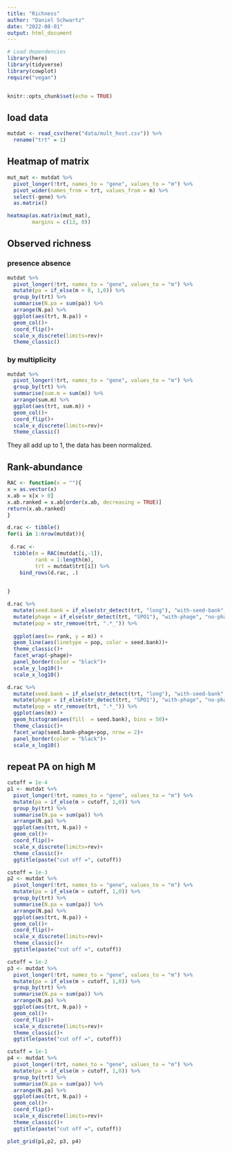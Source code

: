 ```yaml
---
title: "Richness"
author: "Daniel Schwartz"
date: "2022-08-01"
output: html_document
---
```


```r
# Load dependencies
library(here)
library(tidyverse)
library(cowplot)
require("vegan")


knitr::opts_chunk$set(echo = TRUE)
```

## load data

```r
mutdat <- read_csv(here("data/mult_host.csv")) %>% 
  rename("trt" = 1)
```

## Heatmap of matrix

```r
mut_mat <- mutdat %>% 
  pivot_longer(!trt, names_to = "gene", values_to = "m") %>% 
  pivot_wider(names_from = trt, values_from = m) %>% 
  select(-gene) %>% 
  as.matrix()

heatmap(as.matrix(mut_mat),
        margins = c(13, 0))
```
## Observed richness

### presence absence

```r

mutdat %>% 
  pivot_longer(!trt, names_to = "gene", values_to = "m") %>% 
  mutate(pa = if_else(m > 0, 1,0)) %>% 
  group_by(trt) %>% 
  summarise(N.pa = sum(pa)) %>% 
  arrange(N.pa) %>% 
  ggplot(aes(trt, N.pa)) +
  geom_col()+
  coord_flip()+
  scale_x_discrete(limits=rev)+
  theme_classic()

```

### by multiplicity
```r

mutdat %>% 
  pivot_longer(!trt, names_to = "gene", values_to = "m") %>% 
  group_by(trt) %>% 
  summarise(sum.m = sum(m)) %>% 
  arrange(sum.m) %>% 
  ggplot(aes(trt, sum.m)) +
  geom_col()+
  coord_flip()+
  scale_x_discrete(limits=rev)+
  theme_classic()

```
They all add up to 1, the data has been normalized.

## Rank-abundance

```r

RAC <- function(x = ""){
x = as.vector(x)
x.ab = x[x > 0]
x.ab.ranked = x.ab[order(x.ab, decreasing = TRUE)]
return(x.ab.ranked)
}

d.rac <- tibble()
for(i in 1:nrow(mutdat)){
  
 d.rac <- 
  tibble(m = RAC(mutdat[i,-1]), 
         rank = 1:length(m),
         trt = mutdat$trt[i]) %>% 
    bind_rows(d.rac, .)

  
}

d.rac %>% 
  mutate(seed.bank = if_else(str_detect(trt, "long"), "with-seed-bank", "no-seed_bank")) %>% 
  mutate(phage = if_else(str_detect(trt, "SPO1"), "with-phage", "no-phage")) %>% 
  mutate(pop = str_remove(trt, ".*_")) %>% 
           
  ggplot(aes(x= rank, y = m)) + 
  geom_line(aes(linetype = pop, color = seed.bank))+
  theme_classic()+
  facet_wrap(~phage)+
  panel_border(color = "black")+
  scale_y_log10()+
  scale_x_log10()
```

```r
d.rac %>% 
  mutate(seed.bank = if_else(str_detect(trt, "long"), "with-seed-bank", "no-seed_bank")) %>% 
  mutate(phage = if_else(str_detect(trt, "SPO1"), "with-phage", "no-phage")) %>% 
  mutate(pop = str_remove(trt, ".*_")) %>% 
  ggplot(aes(m)) + 
  geom_histogram(aes(fill  = seed.bank), bins = 50)+
  theme_classic()+
  facet_wrap(seed.bank~phage+pop, nrow = 2)+
  panel_border(color = "black")+
  scale_x_log10()
```

## repeat PA on high M

```r
cutoff = 1e-4
p1 <- mutdat %>% 
  pivot_longer(!trt, names_to = "gene", values_to = "m") %>% 
  mutate(pa = if_else(m > cutoff, 1,0)) %>% 
  group_by(trt) %>% 
  summarise(N.pa = sum(pa)) %>% 
  arrange(N.pa) %>% 
  ggplot(aes(trt, N.pa)) +
  geom_col()+
  coord_flip()+
  scale_x_discrete(limits=rev)+
  theme_classic()+
  ggtitle(paste("cut off =", cutoff))

cutoff = 1e-3
p2 <- mutdat %>% 
  pivot_longer(!trt, names_to = "gene", values_to = "m") %>% 
  mutate(pa = if_else(m > cutoff, 1,0)) %>% 
  group_by(trt) %>% 
  summarise(N.pa = sum(pa)) %>% 
  arrange(N.pa) %>% 
  ggplot(aes(trt, N.pa)) +
  geom_col()+
  coord_flip()+
  scale_x_discrete(limits=rev)+
  theme_classic()+
  ggtitle(paste("cut off =", cutoff))

cutoff = 1e-2
p3 <- mutdat %>% 
  pivot_longer(!trt, names_to = "gene", values_to = "m") %>% 
  mutate(pa = if_else(m > cutoff, 1,0)) %>% 
  group_by(trt) %>% 
  summarise(N.pa = sum(pa)) %>% 
  arrange(N.pa) %>% 
  ggplot(aes(trt, N.pa)) +
  geom_col()+
  coord_flip()+
  scale_x_discrete(limits=rev)+
  theme_classic()+
  ggtitle(paste("cut off =", cutoff))

cutoff = 1e-1
p4 <- mutdat %>% 
  pivot_longer(!trt, names_to = "gene", values_to = "m") %>% 
  mutate(pa = if_else(m > cutoff, 1,0)) %>% 
  group_by(trt) %>% 
  summarise(N.pa = sum(pa)) %>% 
  arrange(N.pa) %>% 
  ggplot(aes(trt, N.pa)) +
  geom_col()+
  coord_flip()+
  scale_x_discrete(limits=rev)+
  theme_classic()+
  ggtitle(paste("cut off =", cutoff))

plot_grid(p1,p2, p3, p4)
```

